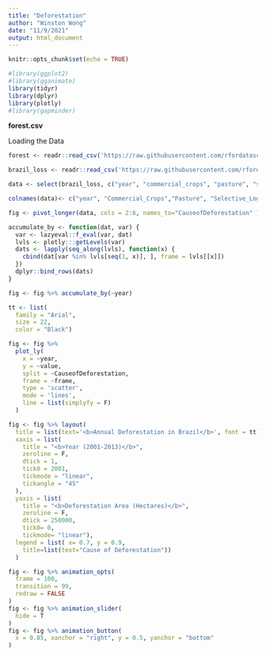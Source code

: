 ---
title: "Deforestation"
author: "Winston Wong"
date: "11/9/2021"
output: html_document
---

```{r setup, include=FALSE}
knitr::opts_chunk$set(echo = TRUE)
```

```{r}
#library(ggplot2)
#library(gganimate)
library(tidyr)
library(dplyr)
library(plotly)
#library(gapminder)
```

__forest.csv__

Loading the Data
```{r}
forest <- readr::read_csv('https://raw.githubusercontent.com/rfordatascience/tidytuesday/master/data/2021/2021-04-06/forest.csv')
```

```{r}
brazil_loss <- readr::read_csv('https://raw.githubusercontent.com/rfordatascience/tidytuesday/master/data/2021/2021-04-06/brazil_loss.csv')
```

```{r}
data <- select(brazil_loss, c("year", "commercial_crops", "pasture", "selective_logging", "fire", "mining"))
```

```{r}
colnames(data)<- c("year", "Commercial_Crops","Pasture", "Selective_Logging", "Fire", "Mining")h
```

```{r}
fig <- pivot_longer(data, cols = 2:6, names_to="CauseofDeforestation" )
```

```{r}
accumulate_by <- function(dat, var) {
  var <- lazyeval::f_eval(var, dat)
  lvls <- plotly:::getLevels(var)
  dats <- lapply(seq_along(lvls), function(x) {
    cbind(dat[var %in% lvls[seq(1, x)], ], frame = lvls[[x]])
  })
  dplyr::bind_rows(dats)
}

fig <- fig %>% accumulate_by(~year)
```

```{r}
tt <- list(
  family = "Arial",
  size = 22,
  color = "Black")
```

```{r}
fig <- fig %>%
  plot_ly(
    x = ~year, 
    y = ~value,
    split = ~CauseofDeforestation,
    frame = ~frame, 
    type = 'scatter',
    mode = 'lines', 
    line = list(simplyfy = F)
  )

```

```{r}
fig <- fig %>% layout(
  title = list(text='<b>Annual Deforestation in Brazil</b>', font = tt),
  xaxis = list(
    title = "<b>Year (2001-2013)</b>",
    zeroline = F,
    dtick = 1,
    tick0 = 2001, 
    tickmode = "linear", 
    tickangle = "45"
  ),
  yaxis = list(
    title = "<b>Deforestation Area (Hectares)</b>",
    zeroline = F,
    dtick = 250000, 
    tick0= 0, 
    tickmode= "linear"),
  legend = list( x= 0.7, y = 0.9,
    title=list(text="Cause of Deforestation"))
  ) 
```

```{r}
fig <- fig %>% animation_opts(
  frame = 100, 
  transition = 99, 
  redraw = FALSE
)
fig <- fig %>% animation_slider(
  hide = T
)
fig <- fig %>% animation_button(
  x = 0.85, xanchor = "right", y = 0.5, yanchor = "bottom"
)

```




